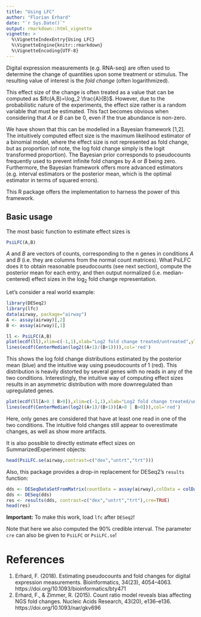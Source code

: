```yaml
---
title: "Using LFC"
author: "Florian Erhard"
date: "`r Sys.Date()`"
output: rmarkdown::html_vignette
vignette: >
  %\VignetteIndexEntry{Using LFC}
  %\VignetteEngine{knitr::rmarkdown}
  %\VignetteEncoding{UTF-8}
---
```


Digital expression measurements (e.g. RNA-seq) are often used to determine the change of quantities upon some treatment or stimulus. The resulting value of interest is the *fold change* (often logarithmized).

This effect size of the change is often treated as a value that can be computed as $lfc(A,B)=\log_2 \frac{A}{B}$. However, due to the probabilistic nature of the experiments, the effect size rather is a random variable that must be estimated. This fact becomes obvious when considering that $A$ or $B$ can be 0, even if the true abundance is non-zero.

We have shown that this can be modelled in a Bayesian framework [1,2]. The intuitively computed effect size is the maximum likelihood estimator of a binomial model, where the effect size is not represented as fold change, but as proportion (of note, the log fold change simply is the logit transformed proportion). The Bayesian prior corresponds to pseudocounts frequently used to prevent infinite fold changes by $A$ or $B$ being zero. Furthermore, the Bayesian framework offers more advanced estimators (e.g. interval estimators or the posterior mean, which is the optimal estimator in terms of squared errors).

This R package offers the implementation to harness the power of this framework.


## Basic usage

The most basic function to estimate effect sizes is 

```R
PsiLFC(A,B)
```

$A$ and $B$ are vectors of counts, corresponding to the n genes in conditions $A$ and $B$ (i.e. they are columns from the normal count matrices). What PsiLFC does it to obtain reasonable pseudocounts (see next section), compute the posterior mean for each entry, and then output normalized (i.e. median-centered) effect sizes in the log$_2$ fold change representation.


Let's consider a real world example:

```R
library(DESeq2)
library(lfc)
data(airway, package="airway")
A <- assay(airway)[,2]
B <- assay(airway)[,1]

ll <- PsiLFC(A,B)
plot(ecdf(ll),xlim=c(-1,1),xlab="Log2 fold change treated/untreated",ylab="Cumulative frequency",main="Cell N61311",col='blue')
lines(ecdf(CenterMedian(log2((A+1)/(B+1)))),col='red')
```

This shows the log fold change distributions estimated by the posterior mean (blue) and the intuitive way using pseudocounts of 1 (red). This distribution is heavily distorted by several genes with no reads in any of the two conditions. Interestingly, the intuitive way of computing effect sizes results in an asymmetric distribution with more downregulated than upregulated genes.

```R
plot(ecdf(ll[A>0 | B>0]),xlim=c(-1,1),xlab="Log2 fold change treated/untreated",ylab="Cumulative frequency",main="Cell N61311",col='blue')
lines(ecdf(CenterMedian(log2((A+1)/(B+1))[A>0 | B>0])),col='red')
``` 

Here, only genes are considered that have at least one read in one of the two conditions. The intuitive fold changes still appear to overestimate changes, as well as show more artifacts.

It is also possible to directly estimate effect sizes on SummarizedExperiment objects:

```R
head(PsiLFC.se(airway,contrast=c("dex","untrt","trt")))
```

Also, this package provides a drop-in replacement for DESeq2's `results` function:

```R
dds <- DESeqDataSetFromMatrix(countData = assay(airway),colData = colData(airway),design= ~ dex)
dds <- DESeq(dds)
res <- results(dds, contrast=c("dex","untrt","trt"),cre=TRUE)
head(res)
```

**Important:** To make this work, load `lfc` after `DESeq2`!

Note that here we also computed the 90% credible interval. The parameter `cre` can also be given to `PsiLFC` or `PsiLFC.se`!

# References
1. Erhard, F. (2018). Estimating pseudocounts and fold changes for digital expression measurements. Bioinformatics, 34(23), 4054–4063. https://doi.org/10.1093/bioinformatics/bty471
2. Erhard, F., & Zimmer, R. (2015). Count ratio model reveals bias affecting NGS fold changes. Nucleic Acids Research, 43(20), e136–e136. https://doi.org/10.1093/nar/gkv696

